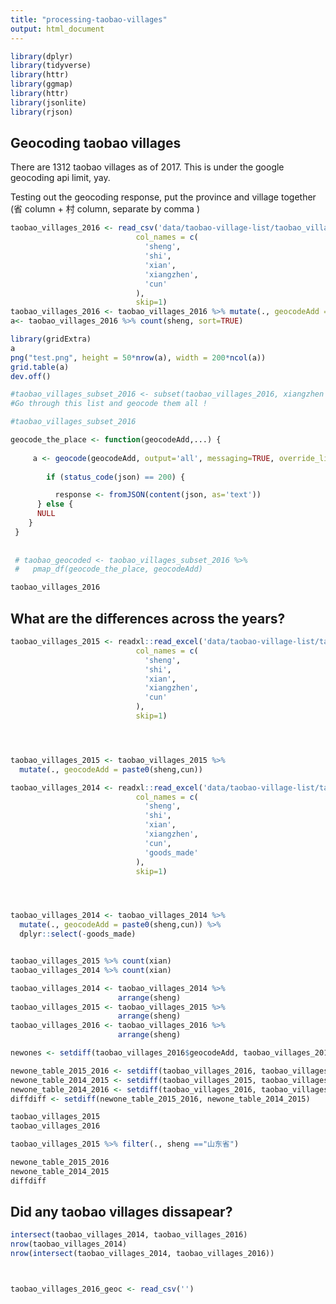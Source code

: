 ```yaml
---
title: "processing-taobao-villages"
output: html_document
---
```


```r
library(dplyr)
library(tidyverse)
library(httr)
library(ggmap)
library(httr)
library(jsonlite)
library(rjson)

```


## Geocoding taobao villages

There are 1312 taobao villages as of 2017. This is under the google geocoding api limit, yay.

Testing out the geocoding response, put the province and village together
(省 column + 村 column, separate by comma )


```r
taobao_villages_2016 <- read_csv('data/taobao-village-list/taobao_village_list_2016.csv',
                            col_names = c(
                              'sheng',
                              'shi',
                              'xian',
                              'xiangzhen',
                              'cun'
                            ),
                            skip=1)
taobao_villages_2016 <- taobao_villages_2016 %>% mutate(., geocodeAdd = paste0(sheng,cun))
a<- taobao_villages_2016 %>% count(sheng, sort=TRUE)

library(gridExtra)
a
png("test.png", height = 50*nrow(a), width = 200*ncol(a))
grid.table(a)
dev.off()

#taobao_villages_subset_2016 <- subset(taobao_villages_2016, xiangzhen == '三合镇' )
#Go through this list and geocode them all !

#taobao_villages_subset_2016

geocode_the_place <- function(geocodeAdd,...) {
 
     a <- geocode(geocodeAdd, output='all', messaging=TRUE, override_limit=TRUE)
    
        if (status_code(json) == 200) {

          response <- fromJSON(content(json, as='text'))
      } else {
      NULL
    }
 }
 
 
 # taobao_geocoded <- taobao_villages_subset_2016 %>%
 #   pmap_df(geocode_the_place, geocodeAdd)


```


```r
taobao_villages_2016
```

## What are the differences across the years?
```r
taobao_villages_2015 <- readxl::read_excel('data/taobao-village-list/taobao-village-list-2015.xlsx',
                            col_names = c(
                              'sheng',
                              'shi',
                              'xian',
                              'xiangzhen',
                              'cun'
                            ),
                            skip=1)




taobao_villages_2015 <- taobao_villages_2015 %>% 
  mutate(., geocodeAdd = paste0(sheng,cun))

taobao_villages_2014 <- readxl::read_excel('data/taobao-village-list/taobao-village-list-2014.xlsx',
                            col_names = c(
                              'sheng',
                              'shi',
                              'xian',
                              'xiangzhen',
                              'cun',
                              'goods_made'
                            ),
                            skip=1)




taobao_villages_2014 <- taobao_villages_2014 %>% 
  mutate(., geocodeAdd = paste0(sheng,cun)) %>%
  dplyr::select(-goods_made)


taobao_villages_2015 %>% count(xian)
taobao_villages_2014 %>% count(xian)

taobao_villages_2014 <- taobao_villages_2014 %>%
                        arrange(sheng)
taobao_villages_2015 <- taobao_villages_2015 %>%
                        arrange(sheng)
taobao_villages_2016 <- taobao_villages_2016 %>%
                        arrange(sheng)

newones <- setdiff(taobao_villages_2016$geocodeAdd, taobao_villages_2015$geocodeAdd)

newone_table_2015_2016 <- setdiff(taobao_villages_2016, taobao_villages_2015)
newone_table_2014_2015 <- setdiff(taobao_villages_2015, taobao_villages_2014)
newone_table_2014_2016 <- setdiff(taobao_villages_2016, taobao_villages_2014)
diffdiff <- setdiff(newone_table_2015_2016, newone_table_2014_2015)

taobao_villages_2015
taobao_villages_2016

taobao_villages_2015 %>% filter(., sheng =="山东省")
```


```r
newone_table_2015_2016
newone_table_2014_2015
diffdiff
```

## Did any taobao villages dissapear?
```r
intersect(taobao_villages_2014, taobao_villages_2016)
nrow(taobao_villages_2014)
nrow(intersect(taobao_villages_2014, taobao_villages_2016))




```


```r
taobao_villages_2016_geoc <- read_csv('')

```